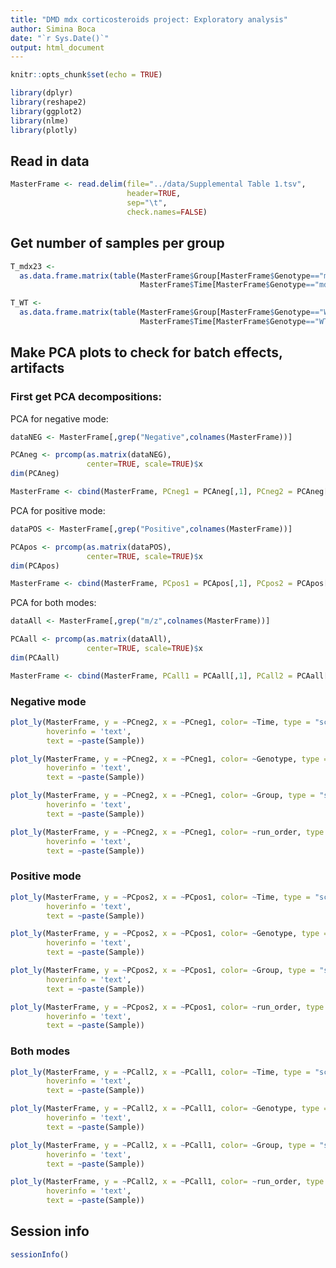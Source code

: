 ```yaml
---
title: "DMD mdx corticosteroids project: Exploratory analysis"
author: Simina Boca
date: "`r Sys.Date()`"
output: html_document
---
```


```r
knitr::opts_chunk$set(echo = TRUE)
```

```r
library(dplyr)
library(reshape2)
library(ggplot2)
library(nlme)
library(plotly)
```

## Read in data

```r
MasterFrame <- read.delim(file="../data/Supplemental Table 1.tsv",
                          header=TRUE,
                          sep="\t",
                          check.names=FALSE)
```

## Get number of samples per group

```r
T_mdx23 <- 
  as.data.frame.matrix(table(MasterFrame$Group[MasterFrame$Genotype=="mdx23"], 
                             MasterFrame$Time[MasterFrame$Genotype=="mdx23"]))

T_WT <- 
  as.data.frame.matrix(table(MasterFrame$Group[MasterFrame$Genotype=="WT"], 
                             MasterFrame$Time[MasterFrame$Genotype=="WT"]))

```

## Make PCA plots to check for batch effects, artifacts

### First get PCA decompositions:

PCA for negative mode:
```r
dataNEG <- MasterFrame[,grep("Negative",colnames(MasterFrame))]

PCAneg <- prcomp(as.matrix(dataNEG),
                 center=TRUE, scale=TRUE)$x
dim(PCAneg)

MasterFrame <- cbind(MasterFrame, PCneg1 = PCAneg[,1], PCneg2 = PCAneg[,2])
```

PCA for positive mode:
```r
dataPOS <- MasterFrame[,grep("Positive",colnames(MasterFrame))]

PCApos <- prcomp(as.matrix(dataPOS),
                 center=TRUE, scale=TRUE)$x
dim(PCApos)

MasterFrame <- cbind(MasterFrame, PCpos1 = PCApos[,1], PCpos2 = PCApos[,2])
```

PCA for both modes:
```r
dataAll <- MasterFrame[,grep("m/z",colnames(MasterFrame))]

PCAall <- prcomp(as.matrix(dataAll),
                 center=TRUE, scale=TRUE)$x
dim(PCAall)

MasterFrame <- cbind(MasterFrame, PCall1 = PCAall[,1], PCall2 = PCAall[,2])
```

### Negative mode

```r
plot_ly(MasterFrame, y = ~PCneg2, x = ~PCneg1, color= ~Time, type = "scatter",
        hoverinfo = 'text',
        text = ~paste(Sample))
```
```r
plot_ly(MasterFrame, y = ~PCneg2, x = ~PCneg1, color= ~Genotype, type = "scatter",
        hoverinfo = 'text',
        text = ~paste(Sample))
```
```r
plot_ly(MasterFrame, y = ~PCneg2, x = ~PCneg1, color= ~Group, type = "scatter",
        hoverinfo = 'text',
        text = ~paste(Sample))
```
```r
plot_ly(MasterFrame, y = ~PCneg2, x = ~PCneg1, color= ~run_order, type = "scatter",
        hoverinfo = 'text',
        text = ~paste(Sample))
```

### Positive mode

```r
plot_ly(MasterFrame, y = ~PCpos2, x = ~PCpos1, color= ~Time, type = "scatter",
        hoverinfo = 'text',
        text = ~paste(Sample))
```
```r
plot_ly(MasterFrame, y = ~PCpos2, x = ~PCpos1, color= ~Genotype, type = "scatter",
        hoverinfo = 'text',
        text = ~paste(Sample))
```
```r
plot_ly(MasterFrame, y = ~PCpos2, x = ~PCpos1, color= ~Group, type = "scatter",
        hoverinfo = 'text',
        text = ~paste(Sample))
```
```r
plot_ly(MasterFrame, y = ~PCpos2, x = ~PCpos1, color= ~run_order, type = "scatter",
        hoverinfo = 'text',
        text = ~paste(Sample))
```

### Both modes

```r
plot_ly(MasterFrame, y = ~PCall2, x = ~PCall1, color= ~Time, type = "scatter",
        hoverinfo = 'text',
        text = ~paste(Sample))
```
```r
plot_ly(MasterFrame, y = ~PCall2, x = ~PCall1, color= ~Genotype, type = "scatter",
        hoverinfo = 'text',
        text = ~paste(Sample))
```
```r
plot_ly(MasterFrame, y = ~PCall2, x = ~PCall1, color= ~Group, type = "scatter",
        hoverinfo = 'text',
        text = ~paste(Sample))
```
```r
plot_ly(MasterFrame, y = ~PCall2, x = ~PCall1, color= ~run_order, type = "scatter",
        hoverinfo = 'text',
        text = ~paste(Sample))
```

## Session info

```r
sessionInfo()
```
